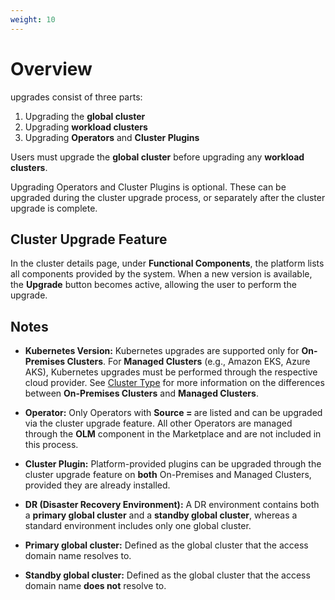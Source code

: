 ```yaml
---
weight: 10
---
```

# Overview

<Term name="productShort" /> upgrades consist of three parts:

1. Upgrading the **global cluster**
2. Upgrading **workload clusters**
3. Upgrading **Operators** and **Cluster Plugins**

Users must upgrade the **global cluster** before upgrading any **workload clusters**.

Upgrading Operators and Cluster Plugins is optional. These can be upgraded during the cluster upgrade process, or separately after the cluster upgrade is complete.

## Cluster Upgrade Feature

In the cluster details page, under **Functional Components**, the platform lists all components provided by the system.
When a new version is available, the **Upgrade** button becomes active, allowing the user to perform the upgrade.

## Notes

* **Kubernetes Version:**
  Kubernetes upgrades are supported only for **On-Premises Clusters**. For **Managed Clusters** (e.g., Amazon EKS, Azure AKS), Kubernetes upgrades must be performed through the respective cloud provider. See [Cluster Type](../configure/clusters/overview.mdx#cluster_type) for more information on the differences between **On-Premises Clusters** and **Managed Clusters**.

* **Operator:**
  Only Operators with **Source = <Term name="company" />** are listed and can be upgraded via the cluster upgrade feature. All other Operators are managed through the **OLM** component in the Marketplace and are not included in this process.

* **Cluster Plugin:**
  Platform-provided plugins can be upgraded through the cluster upgrade feature on **both** On-Premises and Managed Clusters, provided they are already installed.

* **DR (Disaster Recovery Environment):**
  A DR environment contains both a **primary global cluster** and a **standby global cluster**, whereas a standard <Term name="productShort" /> environment includes only one global cluster.

* **Primary global cluster:**
  Defined as the global cluster that the <Term name="productShort" /> access domain name resolves to.

* **Standby global cluster:**
  Defined as the global cluster that the <Term name="productShort" /> access domain name **does not** resolve to.
